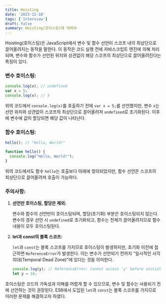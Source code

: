 ```yaml
---
title: Hoisting
date: '2023-12-10'
tags: ['Interview']
draft: false
summary: Hoisting(호이스팅)에 대하여
---
```


Hoisting(호이스팅)은 JavaScript에서 변수 및 함수 선언이 스코프 내의 최상단으로 끌어올려지는 동작을 말한다. 이 동작은 코드 실행 전에 자바스크립트 엔진에 의해 처리되며, 변수와 함수가 선언된 위치와 상관없이 해당 스코프의 최상단으로 끌어올려진다는 특징이 있다.

### 변수 호이스팅:

```javascript
console.log(x); // undefined
var x = 5;
console.log(x); // 5
```

위의 코드에서 `console.log(x)`를 호출하기 전에 `var x = 5;`를 선언했지만, 변수 `x`는 선언 위치와 상관없이 스코프의 최상단으로 끌어올려져 `undefined`로 초기화된다. 이후에 변수에 값이 할당되면 해당 값이 나타난다.

### 함수 호이스팅:

```javascript
hello(); // "Hello, World!"

function hello() {
  console.log("Hello, World!");
}
```

위의 코드에서도 함수 `hello`는 호출보다 아래에 정의되었지만, 함수 선언은 스코프의 최상단으로 끌어올려져 호출이 가능하다.

### 주의사항:

1. **선언만 호이스팅, 할당은 제외:**
   
   변수와 함수의 선언만이 호이스팅되며, 할당(초기화) 부분은 호이스팅되지 않는다. 변수의 경우 선언 시 `undefined`로 초기화되고, 함수는 전체가 끌어올려지므로 함수 내용이 모두 호이스팅된다.

2. **let과 const의 블록 스코프:**
   
   `let`과 `const`는 블록 스코프를 가지므로 호이스팅이 발생하지만, 초기화 이전에 접근하면 `ReferenceError`가 발생한다. 이는 변수가 선언되기 전까지 "일시적인 사각지대(Temporal Dead Zone)"에 있다는 것을 의미한다.

    ```javascript
    console.log(y); // ReferenceError: Cannot access 'y' before initialization
    let y = 10;
    ```

호이스팅은 코드의 가독성과 이해를 어렵게 할 수 있으므로, 변수 및 함수는 사용되기 전에 선언하는 것이 권장된다. ES6에서 도입된 `let`과 `const`는 블록 스코프를 가지므로 이러한 문제를 해결하고자 하였다.